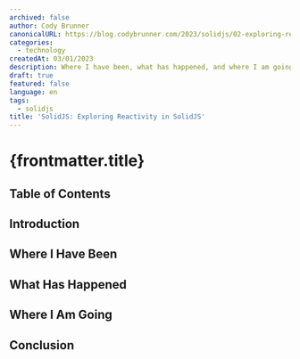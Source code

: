 ```yaml
---
archived: false
author: Cody Brunner
canonicalURL: https://blog.codybrunner.com/2023/solidjs/02-exploring-reactivity-in-solidjs
categories:
  - technology
createdAt: 03/01/2023
description: Where I have been, what has happened, and where I am going in 2023.
draft: true
featured: false
language: en
tags:
  - solidjs
title: 'SolidJS: Exploring Reactivity in SolidJS'
---
```



# {frontmatter.title}

## Table of Contents

## Introduction

## Where I Have Been

## What Has Happened

## Where I Am Going

## Conclusion

<Signature />
